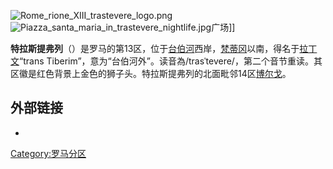[[File:Rome_rione_XIII_trastevere_logo.png|thumb]]
[[File:Piazza_santa_maria_in_trastevere_nightlife.jpg|thumb]]广场]]

'''特拉斯提弗列'''（{{lang-it|Trastevere}}）是罗马的第13区，位于[[台伯河|台伯河]]西岸，[[梵蒂冈|梵蒂冈]]以南，得名于[[拉丁文|拉丁文]]“trans Tiberim”，意为“台伯河外”。读音為/trasˈtevere/，第二个音节重读。其区徽是红色背景上金色的狮子头。特拉斯提弗列的北面毗邻14区[[博尔戈|博尔戈]]。

== 外部链接 ==
{{Commons|Trastevere}}
* {{wikitravel}}

{{coord|41|53|14|N|12|27|56|E|region:IT_type:city|display=title}}

{{Authority control}}
[[Category:罗马分区|Category:罗马分区]]